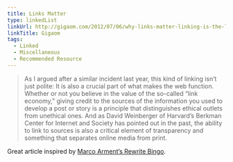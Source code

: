 ```yaml
---
title: Links Matter
type: linkedList
linkUrl: http://gigaom.com/2012/07/06/why-links-matter-linking-is-the-life-blood-of-the-web/
linkTitle: Gigaom
tags:
  - Linked
  - Miscellaneous
  - Recommended Resource
---
```


> As I argued after a similar incident last year, this kind of linking isn’t just polite: It is also a crucial part of what makes the web function. Whether or not you believe in the value of the so-called “link economy,” giving credit to the sources of the information you used to develop a post or story is a principle that distinguishes ethical outlets from unethical ones. And as David Weinberger of Harvard’s Berkman Center for Internet and Society has pointed out in the past, the ability to link to sources is also a critical element of transparency and something that separates online media from print.

Great article inspired by [Marco Arment’s Rewrite Bingo](http://storify.com/gruber/rewrite-bingo).
